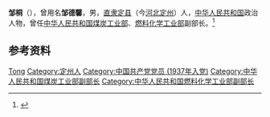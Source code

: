 '''邹桐'''（{{bd|1917年||1993年|}}），曾用名'''邹德馨'''，男，[[直隶|直隶]][[定县|定县]]（今[[河北|河北]][[定州|定州]]）人，[[中华人民共和国|中华人民共和国]]政治人物，曾任[[中华人民共和国煤炭工业部|中华人民共和国煤炭工业部]]、[[中华人民共和国燃料化学工业部|燃料化学工业部]]副部长。<ref>{{Cite web|title=邹桐|url=http://www.bddfz.com/?m=show&cid=125&id=1458|accessdate=2020-09-22|work=保定地方志}}</ref>

== 参考资料 ==
{{reflist}}

{{中国人物小作品}}

{{Authority control}}
{{DEFAULTSORT:Zou邹}}
[[Category:邹姓|Tong]]
[[Category:定州人|Category:定州人]]
[[Category:中国共产党党员_(1937年入党)|Category:中国共产党党员 (1937年入党)]]
[[Category:中华人民共和国煤炭工业部副部长|Category:中华人民共和国煤炭工业部副部长]]
[[Category:中华人民共和国燃料化学工业部副部长|Category:中华人民共和国燃料化学工业部副部长]]